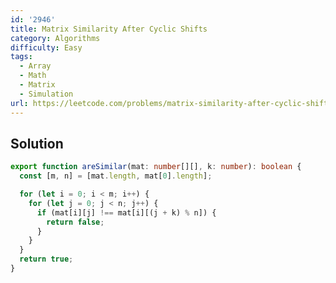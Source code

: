 ```yaml
---
id: '2946'
title: Matrix Similarity After Cyclic Shifts
category: Algorithms
difficulty: Easy
tags:
  - Array
  - Math
  - Matrix
  - Simulation
url: https://leetcode.com/problems/matrix-similarity-after-cyclic-shifts
---
```


## Solution

```typescript filename="solution.ts" copy
export function areSimilar(mat: number[][], k: number): boolean {
  const [m, n] = [mat.length, mat[0].length];

  for (let i = 0; i < m; i++) {
    for (let j = 0; j < n; j++) {
      if (mat[i][j] !== mat[i][(j + k) % n]) {
        return false;
      }
    }
  }
  return true;
}
```
